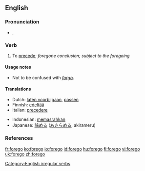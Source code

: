 ==English==

===Pronunciation===
*{{IPA|/'foɻgo/}}, {{SAMPA|/'/}}

===Verb===
{{en-verb|foregoes|foregoing|forewent|foregone}}

# To [[precede]]; ''foregone conclusion; subject to the foregoing''

====Usage notes====
*Not to be confused with ''[[forgo]]''.

====Translations====
{{top}}
*Dutch: [[laten voorbijgaan]], [[passen]]
*Finnish: [[edeltää]]
*Italian: [[precedere]]
{{mid}}
*Indonesian: [[pasrah|memasrahkan]]
*Japanese: [[諦める]] ([[あきらめる]], akirameru)
{{bottom}}

===References===
{{R:Century 1911}}
{{R:Webster 1913}}

[[Category:English irregular verbs]]

[[fr:forego]]
[[ko:forego]]
[[io:forego]]
[[id:forego]]
[[hu:forego]]
[[fi:forego]]
[[vi:forego]]
[[uk:forego]]
[[zh:forego]]